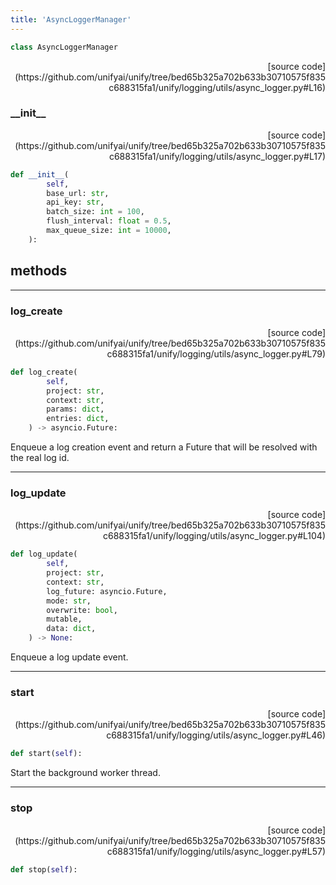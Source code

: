 ```yaml
---
title: 'AsyncLoggerManager'
---
```


```python
class AsyncLoggerManager
```

<p align="right">[source code](https://github.com/unifyai/unify/tree/bed65b325a702b633b30710575f835c688315fa1/unify/logging/utils/async_logger.py#L16)</p>



### \_\_init\_\_

<p align="right">[source code](https://github.com/unifyai/unify/tree/bed65b325a702b633b30710575f835c688315fa1/unify/logging/utils/async_logger.py#L17)</p>

```python
def __init__(
        self,
        base_url: str,
        api_key: str,
        batch_size: int = 100,
        flush_interval: float = 0.5,
        max_queue_size: int = 10000,
    ):
```



## methods

---

### log\_create

<p align="right">[source code](https://github.com/unifyai/unify/tree/bed65b325a702b633b30710575f835c688315fa1/unify/logging/utils/async_logger.py#L79)</p>

```python
def log_create(
        self,
        project: str,
        context: str,
        params: dict,
        entries: dict,
    ) -> asyncio.Future:
```

Enqueue a log creation event and return a Future that will be resolved with the real log id.

---

### log\_update

<p align="right">[source code](https://github.com/unifyai/unify/tree/bed65b325a702b633b30710575f835c688315fa1/unify/logging/utils/async_logger.py#L104)</p>

```python
def log_update(
        self,
        project: str,
        context: str,
        log_future: asyncio.Future,
        mode: str,
        overwrite: bool,
        mutable,
        data: dict,
    ) -> None:
```

Enqueue a log update event.

---

### start

<p align="right">[source code](https://github.com/unifyai/unify/tree/bed65b325a702b633b30710575f835c688315fa1/unify/logging/utils/async_logger.py#L46)</p>

```python
def start(self):
```

Start the background worker thread.

---

### stop

<p align="right">[source code](https://github.com/unifyai/unify/tree/bed65b325a702b633b30710575f835c688315fa1/unify/logging/utils/async_logger.py#L57)</p>

```python
def stop(self):
```


